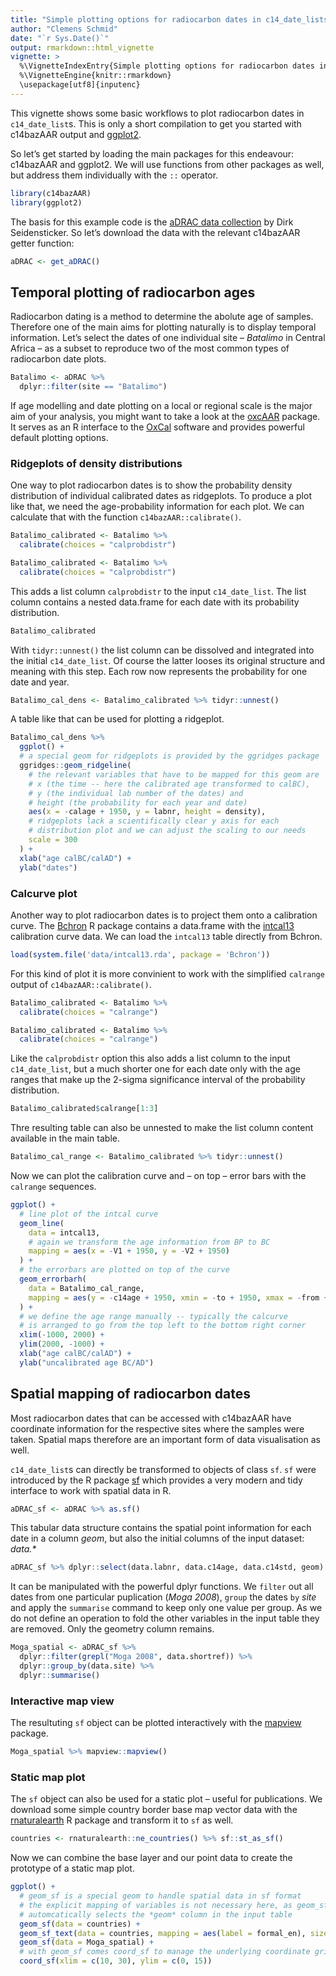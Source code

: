 ```yaml
---
title: "Simple plotting options for radiocarbon dates in c14_date_lists"
author: "Clemens Schmid"
date: "`r Sys.Date()`"
output: rmarkdown::html_vignette
vignette: >
  %\VignetteIndexEntry{Simple plotting options for radiocarbon dates in c14_date_lists}
  %\VignetteEngine{knitr::rmarkdown}
  \usepackage[utf8]{inputenc}
---
```


This vignette shows some basic workflows to plot radiocarbon dates in `c14_date_list`s. This is only a short compilation to get you started with c14bazAAR output and [ggplot2](https://ggplot2.tidyverse.org/). 

So let's get started by loading the main packages for this endeavour: c14bazAAR and ggplot2. We will use functions from other packages as well, but address them individually with the `::` operator.

```r
library(c14bazAAR)
library(ggplot2)
```

The basis for this example code is the [aDRAC data collection](https://github.com/dirkseidensticker/aDRAC) by Dirk Seidensticker. So let's download the data with the relevant c14bazAAR getter function: 

```r
aDRAC <- get_aDRAC()
```

## Temporal plotting of radiocarbon ages

Radiocarbon dating is a method to determine the abolute age of samples. Therefore one of the main aims for plotting naturally is to display temporal information. Let's select the dates of one individual site -- *Batalimo* in Central Africa -- as a subset to reproduce two of the most common types of radiocarbon date plots.

```r
Batalimo <- aDRAC %>%
  dplyr::filter(site == "Batalimo")
```

If age modelling and date plotting on a local or regional scale is the major aim of your analysis, you might want to take a look at the [oxcAAR](https://CRAN.R-project.org/package=oxcAAR) package. It serves as an R interface to the [OxCal](https://c14.arch.ox.ac.uk/oxcal.html) software and provides powerful default plotting options.

### Ridgeplots of density distributions

One way to plot radiocarbon dates is to show the probability density distribution of individual calibrated dates as ridgeplots. To produce a plot like that, we need the age-probability information for each plot. We can calculate that with the function `c14bazAAR::calibrate()`. 

```r
Batalimo_calibrated <- Batalimo %>%
  calibrate(choices = "calprobdistr")
```

```r
Batalimo_calibrated <- Batalimo %>%
  calibrate(choices = "calprobdistr")
```

This adds a list column `calprobdistr` to the input `c14_date_list`. The list column contains a nested data.frame for each date with its probability distribution. 

```r
Batalimo_calibrated
```

With `tidyr::unnest()` the list column can be dissolved and integrated into the initial `c14_date_list`. Of course the latter looses its original structure and meaning with this step. Each row now represents the probability for one date and year.

```r
Batalimo_cal_dens <- Batalimo_calibrated %>% tidyr::unnest()
```

A table like that can be used for plotting a ridgeplot. 

```r
Batalimo_cal_dens %>%
  ggplot() +
  # a special geom for ridgeplots is provided by the ggridges package
  ggridges::geom_ridgeline(
    # the relevant variables that have to be mapped for this geom are 
    # x (the time -- here the calibrated age transformed to calBC), 
    # y (the individual lab number of the dates) and
    # height (the probability for each year and date) 
    aes(x = -calage + 1950, y = labnr, height = density),
    # ridgeplots lack a scientifically clear y axis for each 
    # distribution plot and we can adjust the scaling to our needs
    scale = 300
  ) +
  xlab("age calBC/calAD") +
  ylab("dates")
```

### Calcurve plot

Another way to plot radiocarbon dates is to project them onto a calibration curve. The [Bchron](https://CRAN.R-project.org/package=Bchron) R package contains a data.frame with the [intcal13](https://www.doi.org/10.2458/azu_js_rc.55.16947) calibration curve data. We can load the `intcal13` table directly from Bchron.

```r
load(system.file('data/intcal13.rda', package = 'Bchron'))
```

For this kind of plot it is more convinient to work with the simplified `calrange` output of `c14bazAAR::calibrate()`.

```r
Batalimo_calibrated <- Batalimo %>%
  calibrate(choices = "calrange")
```

```r
Batalimo_calibrated <- Batalimo %>%
  calibrate(choices = "calrange")
```

Like the `calprobdistr` option this also adds a list column to the input `c14_date_list`, but a much shorter one for each date only with the age ranges that make up the 2-sigma significance interval of the probability distribution.

```r
Batalimo_calibrated$calrange[1:3]
```

Thre resulting table can also be unnested to make the list column content available in the main table.

```r
Batalimo_cal_range <- Batalimo_calibrated %>% tidyr::unnest()
```

Now we can plot the calibration curve and -- on top -- error bars with the `calrange` sequences.

```r
ggplot() +
  # line plot of the intcal curve
  geom_line(
    data = intcal13,
    # again we transform the age information from BP to BC
    mapping = aes(x = -V1 + 1950, y = -V2 + 1950)
  ) +
  # the errorbars are plotted on top of the curve
  geom_errorbarh(
    data = Batalimo_cal_range,
    mapping = aes(y = -c14age + 1950, xmin = -to + 1950, xmax = -from + 1950)
  ) +
  # we define the age range manually -- typically the calcurve
  # is arranged to go from the top left to the bottom right corner
  xlim(-1000, 2000) +
  ylim(2000, -1000) +
  xlab("age calBC/calAD") +
  ylab("uncalibrated age BC/AD")
```

## Spatial mapping of radiocarbon dates

Most radiocarbon dates that can be accessed with c14bazAAR have coordinate information for the respective sites where the samples were taken. Spatial maps therefore are an important form of data visualisation as well.

`c14_date_list`s can directly be transformed to objects of class `sf`. `sf` were introduced by the R package [sf](https://CRAN.R-project.org/package=sf) which provides a very modern and tidy interface to work with spatial data in R.

```r
aDRAC_sf <- aDRAC %>% as.sf()
```

This tabular data structure contains the spatial point information for each date in a column *geom*, but also the initial columns of the input dataset: *data.\**

```r
aDRAC_sf %>% dplyr::select(data.labnr, data.c14age, data.c14std, geom)
```

It can be manipulated with the powerful dplyr functions. We `filter` out all dates from one particular puplication (*Moga 2008*), `group` the dates `by` *site* and apply the `summarise` command to keep only one value per group. As we do not define an operation to fold the other variables in the input table they are removed. Only the geometry column remains.

```r
Moga_spatial <- aDRAC_sf %>%
  dplyr::filter(grepl("Moga 2008", data.shortref)) %>%
  dplyr::group_by(data.site) %>%
  dplyr::summarise()
```

### Interactive map view

The resultuting `sf` object can be plotted interactively with the [mapview](https://CRAN.R-project.org/package=mapview) package. 

```r
Moga_spatial %>% mapview::mapview()
```

### Static map plot

The `sf` object can also be used for a static plot -- useful for publications. We download some simple country border base map vector data with the [rnaturalearth](https://CRAN.R-project.org/package=rnaturalearth) R package and transform it to `sf` as well.

```r
countries <- rnaturalearth::ne_countries() %>% sf::st_as_sf()
```

Now we can combine the base layer and our point data to create the prototype of a static map plot. 

```r
ggplot() +
  # geom_sf is a special geom to handle spatial data in sf format
  # the explicit mapping of variables is not necessary here, as geom_sf 
  # automcatically selects the *geom* column in the input table
  geom_sf(data = countries) +
  geom_sf_text(data = countries, mapping = aes(label = formal_en), size = 2) +
  geom_sf(data = Moga_spatial) +
  # with geom_sf comes coord_sf to manage the underlying coordinate grid
  coord_sf(xlim = c(10, 30), ylim = c(0, 15))
```
